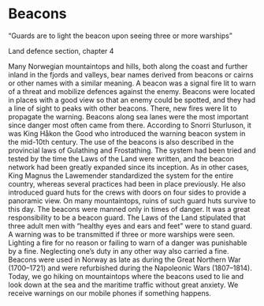 # Beacons

“Guards are to light the beacon upon seeing three or more warships”

Land defence section, chapter 4

Many Norwegian mountaintops and hills, both along the coast and further inland in the fjords and valleys, bear names derived from beacons or cairns or other names with a similar meaning. A beacon was a signal fire lit to warn of a threat and mobilize defences against the enemy. Beacons were located in places with a good view so that an enemy could be spotted, and they had a line of sight to peaks with other beacons. There, new fires were lit to propagate the warning. Beacons along sea lanes were the most important since danger most often came from there. According to Snorri Sturluson, it was King Håkon the Good who introduced the warning beacon system in the mid-10th century. The use of the beacons is also described in the provincial laws of Gulathing and Frostathing. The system had been tried and tested by the time the Laws of the Land were written, and the beacon network had been greatly expanded since its inception. As in other cases, King Magnus the Lawemender standardized the system for the entire country, whereas several practices had been in place previously. He also introduced guard huts for the crews with doors on four sides to provide a panoramic view. On many mountaintops, ruins of such guard huts survive to this day. The beacons were manned only in times of danger. It was a great responsibility to be a beacon guard. The Laws of the Land stipulated that three adult men with “healthy eyes and ears and feet” were to stand guard. A warning was to be transmitted if three or more warships were seen. Lighting a fire for no reason or failing to warn of a danger was punishable by a fine. Neglecting one’s duty in any other way also carried a fine. Beacons were used in Norway as late as during the Great Northern War (1700–1721) and were refurbished during the Napoleonic Wars (1807–1814). Today, we go hiking on mountaintops where the beacons used to lie and look down at the sea and the maritime traffic without great anxiety. We receive warnings on our mobile phones if something happens.
